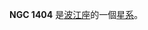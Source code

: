 {{NGCInfoBox|NGCID=NGC 1404|發現者=約翰·弗里德里希·威廉·赫歇爾|發現日期=1837年11月28日|其他編號=ESO 358-46,MCG -6-9-13,FCC 219|曆元=J2000.0|赤經=3時38分51.7秒
|赤緯=-35°35'34"|星座=波江座|星體=星系|星等=10|表面亮度=12.6|藍等=11}}

'''NGC 1404''' 是[[波江座|波江座]]的一個[[星系|星系]]。

{{NGCReference|1404}}
{{Catalogs|NGC=1404}}
{{Galaxy-stub}}